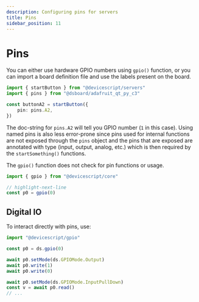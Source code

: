 ```yaml
---
description: Configuring pins for servers
title: Pins
sidebar_position: 11
---
```


# Pins

You can either use hardware GPIO numbers using `gpio()` function, or you can import
a board definition file and use the labels present on the board.

```ts
import { startButton } from "@devicescript/servers"
import { pins } from "@dsboard/adafruit_qt_py_c3"

const buttonA2 = startButton({
    pin: pins.A2,
})
```

The doc-string for `pins.A2` will tell you GPIO number (`1` in this case).
Using named pins is also less error-prone since pins used for internal
functions are not exposed through the `pins` object and the pins that are
exposed are annotated with type (input, output, analog, etc.) which is then
required by the `startSomething()` functions.

The `gpio()` function does not check for pin functions or usage.

```ts
import { gpio } from "@devicescript/core"

// highlight-next-line
const p0 = gpio(0)
```

## Digital IO

To interact directly with pins, use:

```ts
import "@devicescript/gpio"

const p0 = ds.gpio(0)

await p0.setMode(ds.GPIOMode.Output)
await p0.write(1)
await p0.write(0)

await p0.setMode(ds.GPIOMode.InputPullDown)
const v = await p0.read()
// ...
```